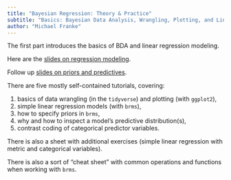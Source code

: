 ```yaml
---
title: "Bayesian Regression: Theory & Practice"
subtitle: "Basics: Bayesian Data Analysis, Wrangling, Plotting, and Linear Regression"
author: "Michael Franke"
---
```


The first part introduces the basics of BDA and linear regression modeling.

Here are the [slides on regression modeling](slides/01-intro-simpleRegress.pdf).

Follow up [slides on priors and predictives](slides/02-priors-predictives.pdf).

There are five mostly self-contained tutorials, covering:

1. basics of data wrangling (in the `tidyverse`) and plotting (with `ggplot2`),
2. simple linear regression models (with `brms`),
3. how to specify priors in `brms`,
4. why and how to inspect a model's predictive distribution(s),
5. contrast coding of categorical predictor variables.

There is also a sheet with additional exercises (simple linear regression with metric and categorical variables).

There is also a sort of "cheat sheet" with common operations and functions when working with `brms`.
